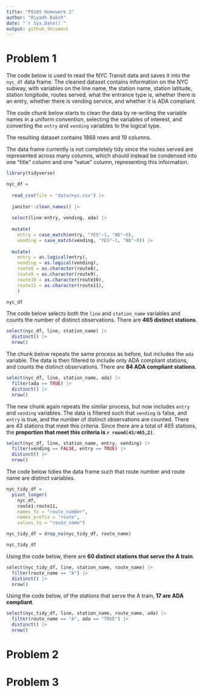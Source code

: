 ```yaml
---
title: "P8105 Homework 2"
author: "Riyadh Baksh"
date: "`r Sys.Date()`"
output: github_document
---
```


# Problem 1

The code below is used to read the NYC Transit data and saves it into the `nyc_df` data frame. The cleaned dataset contains information on the NYC subway, with variables on the line name, the station name, station latitude, station longitude, routes served, what the entrance type is, whether there is an entry, whether there is vending service, and whether it is ADA compliant.

The code chunk below starts to clean the data by re-writing the variable names in a uniform convention, selecting the variables of interest, and converting the `entry` and `vending` variables to the logical type.

The resulting dataset contains 1868 rows and 19 columns.

The data frame currently is not completely tidy since the routes served are represented across many columns, which should instead be condensed into one "title" column and one "value" column, representing this information.

```r
library(tidyverse)

nyc_df = 
  
  read_csv(file = "data/nyc.csv") |>
  
  janitor::clean_names() |>
  
  select(line:entry, vending, ada) |>
  
  mutate(
    entry = case_match(entry, "YES"~1, "NO"~0),
    vending = case_match(vending, "YES"~1, "NO"~0)) |>
  
  mutate(
    entry = as.logical(entry),
    vending = as.logical(vending),
    route8 = as.character(route8),
    route9 = as.character(route9),
    route10 = as.character(route10),
    route11 = as.character(route11),
    )

nyc_df

```

The code below selects both the `line` and `station_name` variables and counts the number of distinct observations. There are **465 distinct stations**.

```r

select(nyc_df, line, station_name) |>
  distinct() |>
  nrow()
```

The chunk below repeats the same process as before, but includes the `ada` variable. The data is then filtered to include only ADA compliant stations, and counts the distinct observations. There are **84 ADA compliant stations**.

```r
select(nyc_df, line, station_name, ada) |>
  filter(ada == TRUE) |>
  distinct() |>
  nrow()
```

The new chunk again repeats the similar process, but now includes `entry` and `vending` variables. The data is filtered such that `vending` is false, and `entry` is true, and the number of distinct observations are counted. There are 43 stations that meet this criteria. Since there are a total of 465 stations, the **proportion that meet this criteria is `r round(43/465,2)`**.

```r
select(nyc_df, line, station_name, entry, vending) |>
  filter(vending == FALSE, entry == TRUE) |>
  distinct() |>
  nrow()
```

The code below tidies the data frame such that route number and route name are distinct variables.

```r

nyc_tidy_df = 
  pivot_longer(
    nyc_df,
    route1:route11,
    names_to = "route_number",
    names_prefix = "route",
    values_to = "route_name")

nyc_tidy_df = drop_na(nyc_tidy_df, route_name)

nyc_tidy_df

```

Using the code below, there are **60 distinct stations that serve the A train**.

```r

select(nyc_tidy_df, line, station_name, route_name) |>
  filter(route_name == "A") |>
  distinct() |>
  nrow()

```

Using the code below, of the stations that serve the A train, **17 are ADA compliant**.

```r
select(nyc_tidy_df, line, station_name, route_name, ada) |>
  filter(route_name == "A", ada == "TRUE") |>
  distinct() |>
  nrow()
```

# Problem 2






# Problem 3




